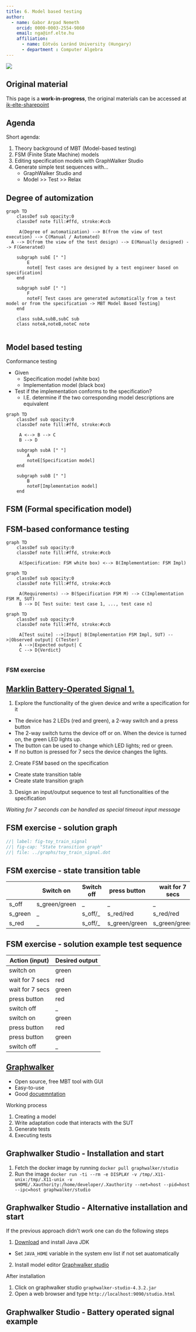 ```yaml
---
title: 6. Model based testing
author:
  - name: Gabor Arpad Nemeth
    orcid: 0000-0003-2554-9860
    email: nga@inf.elte.hu
    affiliation:
      - name: Eötvös Loránd University (Hungary)
      - department : Computer Algebra
---
```



![](../images/model_based/Model-based%20testing-1st%20part_0.jpg)

## Original material
This page is a **work-in-progress**, the original materials can be accessed at [ik-elte-sharepoint](no_link)

## Agenda

Short agenda:

1. Theory background of MBT \(Model\-based testing\)
2. FSM \(Finite State Machine\) models
3. Editing specification models with GraphWalker Studio
4. Generate simple test sequences with…
    * GraphWalker Studio and
    * Model >> Test >> Relax

## Degree of automization 


```mermaid
graph TD
    classDef sub opacity:0
    classDef note fill:#ffd, stroke:#ccb
    
     A(Degree of automatization) --> B(from the view of test execution) --> C(Manual / Automated)
  A --> D(from the view of the test design) --> E(Manually designed) --> F(Generated)
       
    subgraph subE [" "]
        E
        noteE[ Test cases are designed by a test engineer based on specification]
    end

    subgraph subF [" "]
        F
        noteF[ Test cases are generated automatically from a test model or from the specification -> MBT Model Based Testing]
    end
    
    class subA,subB,subC sub
    class noteA,noteB,noteC note


```

## Model based testing

Conformance testing
  
  * Given
      * Specification model (white box)
      * Implementation model (black box)
  * Test if the implementation conforms to the specification?
      * I.E. determine if the two corresponding model descriptions are equivalent 

```mermaid
graph TD
    classDef sub opacity:0
    classDef note fill:#ffd, stroke:#ccb
    
     A <--> B --> C
     B --> D 

    subgraph subA [" "]
        A
        noteE[Specification model]
    end

    subgraph subB [" "]
        B
        noteF[Implementation model]
    end

```


## FSM (Formal specification model)

## FSM-based conformance testing 

```mermaid
graph TD
    classDef sub opacity:0
    classDef note fill:#ffd, stroke:#ccb
    
     A(Specification: FSM white box) <--> B(Implementation: FSM Impl)

```

```mermaid
graph TD
    classDef sub opacity:0
    classDef note fill:#ffd, stroke:#ccb
    
     A(Requirements) --> B(Specification FSM M) --> C(Implementation FSM M, SUT)
     B --> D[ Test suite: test case 1, ..., test case n]
```

```mermaid
graph TD
    classDef sub opacity:0
    classDef note fill:#ffd, stroke:#ccb
    
     A[Test suite] -->|Input| B(Implementation FSM Impl, SUT) -->|Observed output| C(Tester)
     A -->|Expected output| C
     C --> D{Verdict}
     

```


### FSM exercise 
::: {.callout-note}
## [Marklin Battery-Operated Signal 1.](https://www.maerklin.de/en/products/details/article/72201/)
1. Explore the functionality of the given device
and write a specification for it

  * The device has 2 LEDs (red and green), a 2-way switch and a press button
  * The 2-way switch turns the device off or on. When the device is turned on,
the green LED lights up.
  * The button can be used to change which LED lights; red or green.
  * If no button is pressed for 7 secs the device changes the lights.

2. Create FSM based on the specification
  * Create state transition table
  * Create state transition graph 

3. Design an input/output sequence to test all functionalities of the
specification

*Waiting for 7 seconds can be handled as special timeout input message*
:::


## FSM exercise - solution graph
```dot
//| label: fig-toy_train_signal
//| fig-cap: "State transition graph"
//| file: ../graphs/toy_train_signal.dot
```


## FSM exercise - state transition table
|             | Switch on   | Switch off  | press button | wait for 7 secs |
| ----------- | ----------- | ----------- | ----------- | ----------- |
| s_off      | s_green/green | _ | _ | _ |
| s_green   | _        | s_off/_     | s_red/red | s_red/red |
| s_red | _ | s_off/_ | s_green/green | s_green/green |


## FSM exercise - solution example test sequence

| Action (input) | Desired output |
| --- | ----------- |
| switch on | green |
| wait for 7 secs | red |
| wait for 7 secs | green |
| press button | red |
| switch off | _ |
| switch on | green |
| press button | red |
| press button | green |
| switch off | _ |

## [Graphwalker](https://graphwalker.github.io/)

* Open source, free MBT tool with GUI
* Easy-to-use
* Good [docuemntation](https://github.com/GraphWalker/graphwalker-project/wiki)

Working process

1. Creating a model
2. Write adaptation code that interacts with the SUT
3. Generate tests
4. Executing tests

## Graphwalker Studio - Installation and start

1. Fetch the docker image by running `docker pull graphwalker/studio`
2. Run the image `docker run -ti --rm -e DISPLAY -v /tmp/.X11-unix:/tmp/.X11-unix -v $HOME/.Xauthority:/home/developer/.Xauthority --net=host --pid=host --ipc=host graphwalker/studio`

## Graphwalker Studio - Alternative installation and start
If the previous approach didn't work one can do the following steps

1. [Download](https://www.oracle.com/technetwork/java/javase/downloads/jdk8-downloads-2133151.html) and install Java JDK
  * Set `JAVA_HOME` variable in the system env list if not set auatomatically
2. Install model editor [Graphwalker studio](https://graphwalker.github.io/download#studio)

After installation

1. Click on graphwalker studio `graphwalker-studio-4.3.2.jar`
2. Open a web browser and type `http://localhost:9090/studio.html`

## Graphwalker Studio - Battery operated signal example